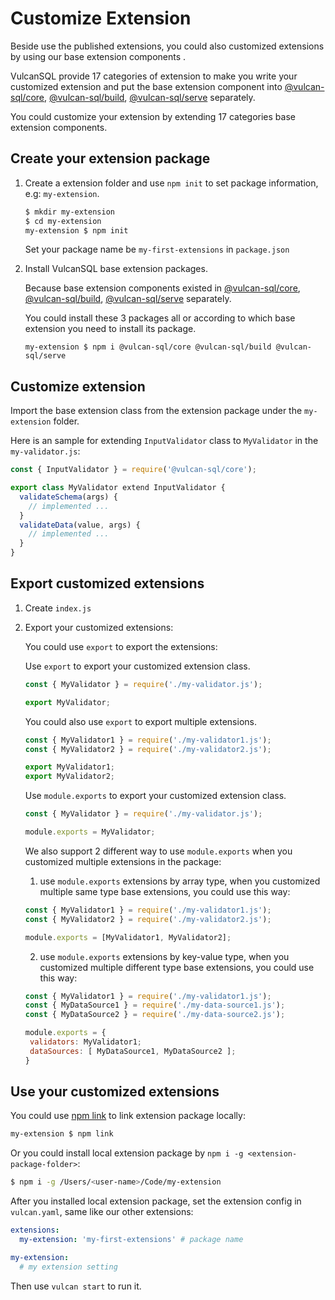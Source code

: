 
# Customize Extension

Beside use the published extensions, you could also customized extensions by using our base extension components .

VulcanSQL provide 17 categories of extension to make you write your customized extension and put the base extension component into [@vulcan-sql/core](./vulcan-sql-core), [@vulcan-sql/build](./vulcan-sql-build), [@vulcan-sql/serve](./vulcan-sql-serve) separately.

You could customize your extension by extending 17 categories base extension components.

## Create your extension package

1. Create a extension folder and use `npm init` to set package information, e.g: `my-extension`.

   ```bash
   $ mkdir my-extension
   $ cd my-extension
   my-extension $ npm init
   ```

   Set your package name be `my-first-extensions` in `package.json`

2. Install VulcanSQL base extension packages.

   Because base extension components existed in [@vulcan-sql/core](./vulcan-sql-core), [@vulcan-sql/build](./vulcan-sql-build), [@vulcan-sql/serve](./vulcan-sql-serve) separately.

   You could install these 3 packages all or according to which base extension you need to install its package.

   ```base
   my-extension $ npm i @vulcan-sql/core @vulcan-sql/build @vulcan-sql/serve
   ```

## Customize extension

Import the base extension class from the extension package under the `my-extension` folder.

Here is an sample for extending `InputValidator` class to `MyValidator` in the `my-validator.js`:

```js
const { InputValidator } = require('@vulcan-sql/core');

export class MyValidator extend InputValidator {
  validateSchema(args) {
    // implemented ...
  }
  validateData(value, args) {
    // implemented ...
  }
}
```

## Export customized extensions

1.  Create `index.js`

2.  Export your customized extensions:

    You could use `export` to export the extensions:

    <Tabs groupId="export-extension">

    <TabItem value="export" label="Use export">

    Use `export` to export your customized extension class.

    ```js
    const { MyValidator } = require('./my-validator.js');

    export MyValidator;
    ```

    You could also use `export` to export multiple extensions.

    ```js
    const { MyValidator1 } = require('./my-validator1.js');
    const { MyValidator2 } = require('./my-validator2.js');

    export MyValidator1;
    export MyValidator2;
    ```

    </TabItem>

    <TabItem value="module-exports" label="Use module.exports">

    Use `module.exports` to export your customized extension class.

    ```js
    const { MyValidator } = require('./my-validator.js');

    module.exports = MyValidator;
    ```

    We also support 2 different way to use `module.exports` when you customized multiple extensions in the package:

    1. use `module.exports` extensions by array type, when you customized multiple same type base extensions, you could use this way:

    ```js
    const { MyValidator1 } = require('./my-validator1.js');
    const { MyValidator2 } = require('./my-validator2.js');

    module.exports = [MyValidator1, MyValidator2];
    ```

    2. use `module.exports` extensions by key-value type, when you customized multiple different type base extensions, you could use this way:

    ```js
    const { MyValidator1 } = require('./my-validator1.js');
    const { MyDataSource1 } = require('./my-data-source1.js');
    const { MyDataSource2 } = require('./my-data-source2.js');

    module.exports = {
     validators: MyValidator1;
     dataSources: [ MyDataSource1, MyDataSource2 ];
    }
    ```

    </TabItem>

    </Tabs>

## Use your customized extensions

You could use [npm link](https://docs.npmjs.com/cli/v8/commands/npm-link) to link extension package locally:

```bash
my-extension $ npm link
```

Or you could install local extension package by `npm i -g <extension-package-folder>`:

```bash
$ npm i -g /Users/<user-name>/Code/my-extension
```

After you installed local extension package, set the extension config in `vulcan.yaml`, same like our other extensions:

```yaml
extensions:
  my-extension: 'my-first-extensions' # package name

my-extension:
  # my extension setting
```

Then use `vulcan start` to run it.
